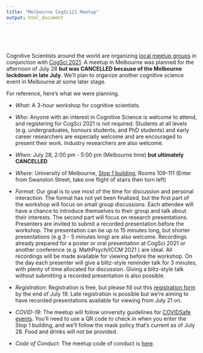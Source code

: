 ```yaml
---
title: "Melbourne CogSci21 Meetup"
output: html_document
---
```


<style type="text/css">

.title {
  display: none;
}

#getting-started img {
  margin-right: 10px;
}

</style>


<div class="row" style="padding-top: 40px;">
<div class="col-sm-12">

Cognitive Scientists around the world are organizing [local meetup groups]( https://cskemp.github.io/cogscimeetups21/ ) in conjunction with  [CogSci 2021](  https://cognitivesciencesociety.org/cogsci-2021/ ). A meetup in Melbourne was planned for the afternoon of July 28 **but was CANCELLED because of the Melbourne lockdown in late July**. We'll plan to organize another cognitive science event in Melbourne at some later stage.

For reference, here's what we were planning.

<!-- Please come by and hang out with others who are interested in Cognitive Science. -->

* *What*: A 3-hour workshop for cognitive scientists.

* *Who*: Anyone with an interest in Cognitive Science is welcome to attend, and registering for CogSci 2021 is not required. Students at all levels (e.g.\ undergraduates, honours students, and PhD students) and early career researchers are especially welcome and are encouraged to present their work. Industry researchers are also welcome.

* *When*: July 28, 2:00 pm - 5:00 pm (Melbourne time) **but ultimately CANCELLED**

* *Where*: University of Melbourne, [Stop 1 building]( https://maps.unimelb.edu.au/parkville/building/199/stop-1 ), Rooms 109-111  (Enter from Swanston Street, take one flight of stairs then turn left)

* *Format*: Our goal is to use most of the time for discussion and personal interaction. The format has not yet been finalized, but the first part of the workshop will focus on small group discussions. Each attendee will have a chance to introduce themselves to their group and talk about their interests. The second part will focus on research presentations. Presenters are invited to submit a recorded presentation before the workshop. The presentation can be up to 15 minutes long, but shorter presentations (e.g 3 - 5 minutes long) are also welcome. Recordings already prepared for a poster or oral presentation at CogSci 2021 or another conference (e.g. MathPsych/ICCM 2021 ) are ideal. All recordings will be made available for viewing before the workshop.  On the day each presenter will give a blitz-style reminder talk for 3 minutes, with plenty of time allocated for discussion. Giving a blitz-style talk without submitting a recorded presentation is also possible. 

* *Registration*: Registration is free, but please fill out this [registration form](https://forms.gle/VZB83teuD5RLjqy46 ) by the end of July 19. Late registration is possible but we're aiming to have recorded presentations available for viewing from July 21 on.

* *COVID-19*:  The meetup will follow university guidelines for [COVIDSafe events]( https://students.unimelb.edu.au/student-support/coronavirus/return-to-campus ). You'll need to use a QR code to check in when you enter the Stop 1 building, and we'll follow the mask policy that's current as of July 28.  Food and drinks will not be provided.

* *Code of Conduct*: The meetup code of conduct is [here]( codeofconduct.html ).

</div>
</div>
